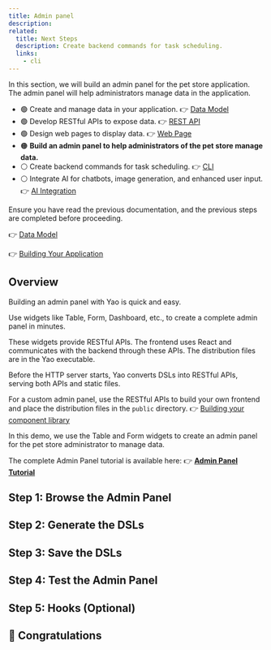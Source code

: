 ```yaml
---
title: Admin panel
description:
related:
  title: Next Steps
  description: Create backend commands for task scheduling.
  links:
    - cli
---
```


In this section, we will build an admin panel for the pet store application. The admin panel will help administrators manage data in the application.

- 🟢 Create and manage data in your application. 👉 [Data Model](data-model)
- 🟢 Develop RESTful APIs to expose data. 👉 [REST API](rest-api)
- 🟢 Design web pages to display data. 👉 [Web Page](web-page)
- 🟠 **Build an admin panel to help administrators of the pet store manage data.**
- ⚪ Create backend commands for task scheduling. 👉 [CLI](cli)
- ⚪ Integrate AI for chatbots, image generation, and enhanced user input. 👉 [AI Integration](ai-integration)

Ensure you have read the previous documentation, and the previous steps are completed before proceeding.

👉 [Data Model](data-model)

👉 [Building Your Application](../building-your-application)

## Overview

Building an admin panel with Yao is quick and easy.

Use widgets like Table, Form, Dashboard, etc., to create a complete admin panel in minutes.

These widgets provide RESTful APIs. The frontend uses React and communicates with the backend through these APIs. The distribution files are in the Yao executable.

Before the HTTP server starts, Yao converts DSLs into RESTful APIs, serving both APIs and static files.

For a custom admin panel, use the RESTful APIs to build your own frontend and place the distribution files in the `public` directory. 👉 [Building your component library](../using-source-code/building-your-component-library)

In this demo, we use the Table and Form widgets to create an admin panel for the pet store administrator to manage data.

The complete Admin Panel tutorial is available here: 👉 **[Admin Panel Tutorial](/tutorials/admin-panel/getting-started)**

## Step 1: Browse the Admin Panel

## Step 2: Generate the DSLs

## Step 3: Save the DSLs

## Step 4: Test the Admin Panel

## Step 5: Hooks (Optional)

## 🎉 Congratulations
